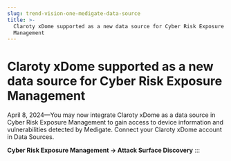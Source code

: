 ```yaml
---
slug: trend-vision-one-medigate-data-source
title: >-
  Claroty xDome supported as a new data source for Cyber Risk Exposure
  Management
---
```

# Claroty xDome supported as a new data source for Cyber Risk Exposure Management

April 8, 2024—You may now integrate Claroty xDome as a data source in Cyber Risk Exposure Management to gain access to device information and vulnerabilities detected by Medigate. Connect your Claroty xDome account in Data Sources.

**Cyber Risk Exposure Management → Attack Surface Discovery**
:::
